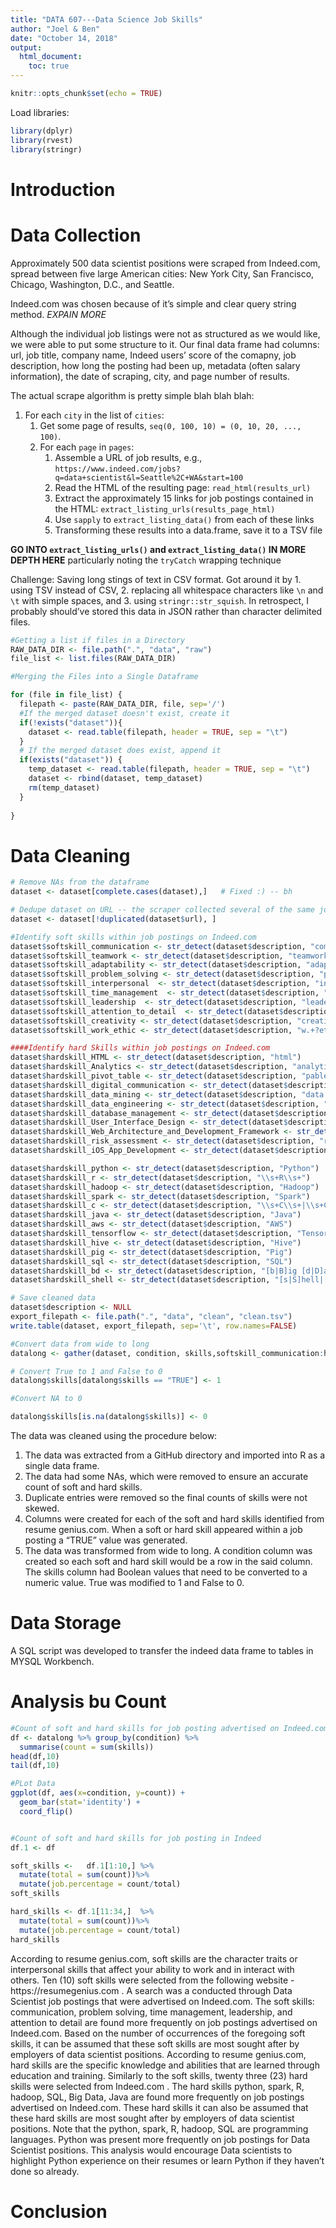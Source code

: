 ```yaml
---
title: "DATA 607---Data Science Job Skills"
author: "Joel & Ben"
date: "October 14, 2018"
output:
  html_document:
    toc: true
---
```

  
```r
knitr::opts_chunk$set(echo = TRUE)
```

Load libraries:

```r
library(dplyr)
library(rvest)
library(stringr)
```

# Introduction





# Data Collection

Approximately 500 data scientist positions were scraped from Indeed.com, spread between five large American cities: New York City, San Francisco, Chicago, Washington, D.C., and Seattle.

Indeed.com was chosen because of it's simple and clear query string method. _EXPAIN MORE_

Although the individual job listings were not as structured as we would like, we were able to put some structure to it. Our final data frame had columns: url, job title, company name, Indeed users' score of the comapny, job description, how long the posting had been up, metadata (often salary information), the date of scraping, city, and page number of results. 

The actual scrape algorithm is pretty simple blah blah blah:

1. For each `city` in the list of `cities`:
    1. Get some page of results, ` seq(0, 100, 10) = (0, 10, 20, ..., 100)`.
    2. For each `page` in `pages`:
        1. Assemble a URL of job results, e.g., ` https://www.indeed.com/jobs?q=data+scientist&l=Seattle%2C+WA&start=100`
        2. Read the HTML of the resulting page: `read_html(results_url)`
        3. Extract the approximately 15 links for job postings contained in the HTML: `extract_listing_urls(results_page_html)`
        4. Use `sapply` to `extract_listing_data()` from each of these links
        5. Transforming these results into a data.frame, save it to a TSV file
        
**GO INTO `extract_listing_urls()` and `extract_listing_data()` IN MORE DEPTH HERE** particularly noting the `tryCatch` wrapping technique

Challenge: Saving long stings of text in CSV format. Got around it by 1. using TSV
instead of CSV, 2. replacing all whitespace characters like `\n` and `\t` with simple spaces, and 3. using `stringr::str_squish`. In retrospect, I probably should've stored this data in JSON rather than character delimited files.
```r
#Getting a list if files in a Directory
RAW_DATA_DIR <- file.path(".", "data", "raw")
file_list <- list.files(RAW_DATA_DIR)

#Merging the Files into a Single Dataframe

for (file in file_list) {
  filepath <- paste(RAW_DATA_DIR, file, sep='/')
  #If the merged dataset doesn't exist, create it
  if(!exists("dataset")){
    dataset <- read.table(filepath, header = TRUE, sep = "\t")
  }
  # If the merged dataset does exist, append it
  if(exists("dataset")) {
    temp_dataset <- read.table(filepath, header = TRUE, sep = "\t")
    dataset <- rbind(dataset, temp_dataset)
    rm(temp_dataset)
  }
  
}
```



# Data Cleaning
```r
# Remove NAs from the dataframe
dataset <- dataset[complete.cases(dataset),]   # Fixed :) -- bh

# Dedupe dataset on URL -- the scraper collected several of the same job
dataset <- dataset[!duplicated(dataset$url), ]

#Identify soft skills within job postings on Indeed.com
dataset$softskill_communication <- str_detect(dataset$description, "communication")
dataset$softskill_teamwork <- str_detect(dataset$description, "teamwork")
dataset$softskill_adaptability <- str_detect(dataset$description, "adaptability")
dataset$softskill_problem_solving <- str_detect(dataset$description, "p.+?solving")
dataset$softskill_interpersonal  <- str_detect(dataset$description, "interpersonal")
dataset$softskill_time_management  <- str_detect(dataset$description, "t.+?management")
dataset$softskill_leadership  <- str_detect(dataset$description, "leadership")
dataset$softskill_attention_to_detail  <- str_detect(dataset$description, "a.+?detail")
dataset$softskill_creativity <- str_detect(dataset$description, "creativity")
dataset$softskill_work_ethic <- str_detect(dataset$description, "w.+?ethic")

####Identify hard Skills within job postings on Indeed.com 
dataset$hardskill_HTML <- str_detect(dataset$description, "html")
dataset$hardskill_Analytics <- str_detect(dataset$description, "analytics")
dataset$hardskill_pivot_table <- str_detect(dataset$description, "pable")
dataset$hardskill_digital_communication <- str_detect(dataset$description, "digital communication")
dataset$hardskill_data_mining <- str_detect(dataset$description, "data mining")
dataset$hardskill_data_engineering <- str_detect(dataset$description, "data.+?engineering")
dataset$hardskill_database_management <- str_detect(dataset$description, "d,+?management")
dataset$hardskill_User_Interface_Design <- str_detect(dataset$description, "user.+?interface.+?design")
dataset$hardskill_Web_Architecture_and_Development_Framework <- str_detect(dataset$description, "web.+?architecture.+?development framework")
dataset$hardskill_risk_assessment <- str_detect(dataset$description, "risk.+?assessment")
dataset$hardskill_iOS_App_Development <- str_detect(dataset$description, "ios.+?development")

dataset$hardskill_python <- str_detect(dataset$description, "Python")
dataset$hardskill_r <- str_detect(dataset$description, "\\s+R\\s+")
dataset$hardskill_hadoop <- str_detect(dataset$description, "Hadoop")
dataset$hardskill_spark <- str_detect(dataset$description, "Spark")
dataset$hardskill_c <- str_detect(dataset$description, "\\s+C\\s+|\\s+C\\+\\+\\s+")
dataset$hardskill_java <- str_detect(dataset$description, "Java")
dataset$hardskill_aws <- str_detect(dataset$description, "AWS")
dataset$hardskill_tensorflow <- str_detect(dataset$description, "Tensorflow")
dataset$hardskill_hive <- str_detect(dataset$description, "Hive")
dataset$hardskill_pig <- str_detect(dataset$description, "Pig")
dataset$hardskill_sql <- str_detect(dataset$description, "SQL")
dataset$hardskill_bd <- str_detect(dataset$description, "[b|B]ig [d|D]ata")
dataset$hardskill_shell <- str_detect(dataset$description, "[s|S]hell|[b|B]ash")

# Save cleaned data
dataset$description <- NULL
export_filepath <- file.path(".", "data", "clean", "clean.tsv")
write.table(dataset, export_filepath, sep='\t', row.names=FALSE)

#Convert data from wide to long
datalong <- gather(dataset, condition, skills,softskill_communication:hardskill_shell, factor_key = TRUE)

# Convert True to 1 and False to 0
datalong$skills[datalong$skills == "TRUE"] <- 1

#Convert NA to 0

datalong$skills[is.na(datalong$skills)] <- 0
```


The data was cleaned using the procedure below: 

1. The data was extracted from a GitHub directory and imported into R as a single data frame. 
2. The data had some NAs, which were removed to ensure an accurate count of soft and hard skills. 
3. Duplicate entries were removed so the final counts of skills were not skewed. 
4.  Columns were created for each of the soft and hard skills identified from resume genius.com. When a soft or hard skill appeared within a job posting a "TRUE" value was generated. 
5. The data was transformed from wide to long. A condition column was created so each soft and hard skill would be a row in the said column.  The skills column had Boolean values that need to be converted to a numeric value. True was modified to 1 and False to 0. 

# Data Storage

A SQL script was developed to transfer the indeed data frame to tables in MYSQL Workbench. 


# Analysis bu Count

```r
#Count of soft and hard skills for job posting advertised on Indeed.com
df <- datalong %>% group_by(condition) %>%
  summarise(count = sum(skills))
head(df,10)
tail(df,10)

#PLot Data
ggplot(df, aes(x=condition, y=count)) +
  geom_bar(stat='identity') +
  coord_flip()


#Count of soft and hard skills for job posting in Indeed
df.1 <- df

soft_skills <-   df.1[1:10,] %>%
  mutate(total = sum(count))%>%
  mutate(job.percentage = count/total)
soft_skills

hard_skills <- df.1[11:34,]  %>%
  mutate(total = sum(count))%>%
  mutate(job.percentage = count/total)
hard_skills
```

According to resume genius.com, soft skills are the character traits or interpersonal skills that affect your ability to work and in interact with others.  Ten (10) soft skills were selected from the following website -  https://resumegenius.com . A search was a conducted through Data Scientist job postings that were advertised on Indeed.com. The soft skills:  communication, problem solving, time management, leadership, and attention to detail are found more frequently on job postings advertised on Indeed.com. Based on the number of occurrences of the foregoing soft skills, it can be assumed that these soft skills are most sought after by employers of data scientist positions. 
According to resume genius.com, hard skills are the specific knowledge and abilities that are learned through education and training.  Similarly to the soft skills, twenty three (23) hard skills were selected from Indeed.com . The hard skills python, spark, R, hadoop, SQL, Big Data, Java are found more frequently on job postings advertised on Indeed.com. These hard skills it can also be assumed that these hard skills are most sought after by employers of data scientist positions. 
Note that the python, spark, R, hadoop, SQL are programming languages. Python was present more frequently on job postings for Data Scientist positions.  This analysis would encourage Data scientists to highlight Python experience on their resumes or learn Python if they haven't done so already.     


# Conclusion